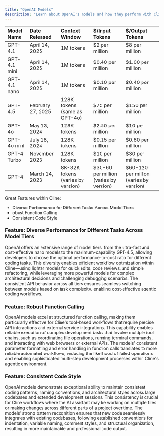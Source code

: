 ```yaml
---
title: "OpenAI Models"
description: "Learn about OpenAI's models and how they perform with Cline."
---
```


| Model Name   | Date Released     | Context Window                    | $/Input Tokens                          | $/Output Tokens                          |
| :----------- | :---------------- | :-------------------------------- | :-------------------------------------- | :--------------------------------------- |
| GPT-4.1      | April 14, 2025    | 1M tokens                         | \$2 per million                         | \$8 per million                          |
| GPT-4.1 mini | April 14, 2025    | 1M tokens                         | \$0.40 per million                      | \$1.60 per million                       |
| GPT-4.1 nano | April 14, 2025    | 1M tokens                         | \$0.10 per million                      | \$0.40 per million                       |
| GPT-4.5      | February 27, 2025 | 128K tokens (same as GPT-4o)      | \$75 per million                        | \$150 per million                        |
| GPT-4o       | May 13, 2024      | 128K tokens                       | \$2.50 per million                      | \$10 per million                         |
| GPT-4o mini  | July 18, 2024     | 128K tokens                       | \$0.15 per million                      | \$0.60 per million                       |
| GPT-4 Turbo  | November 2023     | 128K tokens                       | \$10 per million                        | \$30 per million                         |
| GPT-4        | March 14, 2023    | 8K-32K tokens (varies by version) | \$30-60 per million (varies by version) | \$60-120 per million (varies by version) |

Great Features within Cline:
- Diverse Performance for Different Tasks Across Model Tiers
- obust Function Calling
- Consistent Code Style

### Feature: Diverse Performance for Different Tasks Across Model Tiers

OpenAI offers an extensive range of model tiers, from the ultra-fast and cost-effective nano models to the maximum-capability GPT-4.5, allowing developers to choose the optimal performance-to-cost ratio for different coding tasks. This diversity enables efficient workflow optimization within Cline—using lighter models for quick edits, code reviews, and simple refactoring, while leveraging more powerful models for complex architectural decisions and challenging debugging scenarios. The consistent API behavior across all tiers ensures seamless switching between models based on task complexity, enabling cost-effective agentic coding workflows.

### Feature: Robust Function Calling

OpenAI models excel at structured function calling, making them particularly effective for Cline's tool-based workflows that require precise API interactions and external service integrations. This capability enables reliable execution of complex development tasks that involve multiple tool chains, such as coordinating file operations, running terminal commands, and interacting with web browsers or external APIs. The models' consistent parameter formatting and error handling in function calls translates to more reliable automated workflows, reducing the likelihood of failed operations and enabling sophisticated multi-step development processes within Cline's agentic environment.

### Feature: Consistent Code Style

OpenAI models demonstrate exceptional ability to maintain consistent coding patterns, naming conventions, and architectural styles across large codebases and extended development sessions. This consistency is crucial for Cline workflows where the AI assistant may be working on multiple files or making changes across different parts of a project over time. The models' strong pattern recognition ensures that new code seamlessly integrates with existing codebases, following established conventions for indentation, variable naming, comment styles, and structural organization, resulting in more maintainable and professional code output.

